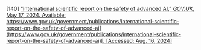 \[140\]	[“International scientific report on the safety of advanced AI,” *GOV.UK*, May 17, 2024\. Available:](http://paperpile.com/b/Lj1YHA/6KARY) [https://www.gov.uk/government/publications/international-scientific-report-on-the-safety-of-advanced-ai](https://www.gov.uk/government/publications/international-scientific-report-on-the-safety-of-advanced-ai)[. \[Accessed: Aug. 16, 2024\]](http://paperpile.com/b/Lj1YHA/6KARY)